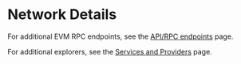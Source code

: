 
# Network Details

<NetworkDetails />

For additional EVM RPC endpoints, see the [API/RPC endpoints](/reference/network/api)
page.

For additional explorers, see the [Services and Providers](/reference/network/services)
page.
